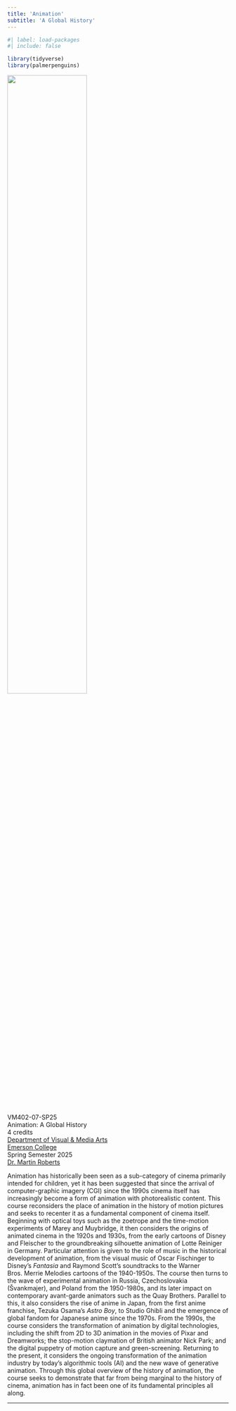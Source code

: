 ```yaml
---
title: 'Animation'
subtitle: 'A Global History'
---
```


```r
#| label: load-packages
#| include: false

library(tidyverse)
library(palmerpenguins)
```

::: column-margin
![](img/CollegeLockupStacked.jpg){width="60%"} <br><br> VM402-07-SP25\
Animation: A Global History\
4 credits\
[Department of Visual & Media Arts](https://emerson.edu/academics/academic-departments/visual-media-arts)\
[Emerson College](https://emerson.edu/)\
Spring Semester 2025\
[Dr. Martin Roberts](http://mroberts.emerson.build/)\
:::

Animation has historically been seen as a sub-category of cinema primarily intended for children, yet it has been suggested that since the arrival of computer-graphic imagery (CGI) since the 1990s cinema itself has increasingly become a form of animation with photorealistic content. This course reconsiders the place of animation in the history of motion pictures and seeks to recenter it as a fundamental component of cinema itself. Beginning with optical toys such as the zoetrope and the time-motion experiments of Marey and Muybridge, it then considers the origins of animated cinema in the 1920s and 1930s, from the early cartoons of Disney and Fleischer to the groundbreaking silhouette animation of Lotte Reiniger in Germany. Particular attention is given to the role of music in the historical development of animation, from the visual music of Oscar Fischinger to Disney’s _Fantasia_ and Raymond Scott’s soundtracks to the Warner Bros. Merrie Melodies cartoons of the 1940-1950s. The course then turns to the wave of experimental animation in Russia, Czechoslovakia (Švankmajer), and Poland from the 1950-1980s, and its later impact on contemporary avant-garde animators such as the Quay Brothers. Parallel to this, it also considers the rise of anime in Japan, from the first anime franchise, Tezuka Osama’s _Astro Boy_, to Studio Ghibli and the emergence of global fandom for Japanese anime since the 1970s. From the 1990s, the course considers the transformation of animation by digital technologies, including the shift from 2D to 3D animation in the movies of Pixar and Dreamworks; the stop-motion claymation of British animator Nick Park; and the digital puppetry of motion capture and green-screening. Returning to the present, it considers the ongoing transformation of the animation industry by today’s algorithmic tools (AI) and the new wave of generative animation. Through this global overview of the history of animation, the course seeks to demonstrate that far from being marginal to the history of cinema, animation has in fact been one of its fundamental principles all along.

***